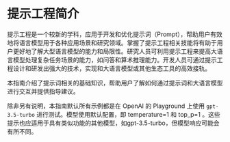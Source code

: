 # 提示工程简介



提示工程是一个较新的学科，应用于开发和优化提示词（Prompt），帮助用户有效地将语言模型用于各种应用场景和研究领域。掌握了提示工程相关技能将有助于用户更好地了解大型语言模型的能力和局限性。研究人员可利用提示工程来提高大语言模型处理复杂任务场景的能力，如问答和算术推理能力。开发人员可通过提示工程设计和研发出强大的技术，实现和大语言模型或其他生态工具的高效接轨。

本指南介绍了提示词相关的基础知识，帮助用户了解如何通过提示词和大语言模型进行交互并提供指导建议。

除非另有说明，本指南默认所有示例都是在 OpenAI 的 Playground 上使用 `gpt-3.5-turbo` 进行测试。模型使用默认配置，即 temperature=1 和 top_p=1 。这些提示也应适用于具有类似功能的其他模型，如gpt-3.5-turbo，但模型响应可能会有所不同。

<ContentFileNames section="introduction" lang="zh"/>